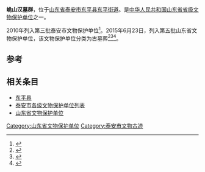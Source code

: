 {{文物保护单位
| 级别 = 省级
| 省区市 = 山东省
| 图片 = 
| 名称 = 峗山汉墓群
| 编号 = 5-218-3-017
| 分类 = 古墓葬
| 时代 = 汉
| 所在 = [[山东省|山东省]][[泰安市|泰安市]][[东平县|东平县]][[东平街道|东平街道]]
| 登录 = 2015年6月23日
}}
'''峗山汉墓群'''，位于[[山东省|山东省]][[泰安市|泰安市]][[东平县|东平县]][[东平街道|东平街道]]。是[[中华人民共和国|中华人民共和国]][[山东省|山东省]][[山东省文物保护单位|省级文物保护单位]]之一。

2010年列入第三批泰安市文物保护单位<ref>{{Cite web|title=泰政发〔2010〕95号 泰安市人民政府关于公布第三批市级重点文物保护单位的通知|url=http://www.taian.gov.cn/art/2011/2/23/art_55620_4054190.html|accessdate=|author=|date=2010-12-31|format=|publisher=|language=}}</ref>。2015年6月23日，列入第五批山东省文物保护单位，该文物保护单位分类为古墓葬<ref>{{cite web|title=山东省第五批省级文物保护单位名单|url=http://app.shandong.gov.cn/attach/2015/20/1-1.pdf|accessdate=2019-12-01|format=pdf|dead-url=no|author1=山东省人民政府|archive-date=2018-12-08|archive-url=https://web.archive.org/web/20181208150125/http://app.shandong.gov.cn/attach/2015/20/1-1.pdf}}</ref><ref>{{Cite web|title=山东省人民政府关于公布第五批省级文物保护单位的通知 - 政府公告 - 山东政务 - 鲁网|url=http://www.sdnews.com.cn/gov/zfgg/201507/t20150701_1929699.html|accessdate=|author=|date=2015-07-01|format=|work=www.sdnews.com.cn|publisher=|language=}}{{Dead link}}</ref><ref>{{Cite web|title=泰安市23单位上榜山东省第五批省级文物保护单位_泰安要闻_泰安_齐鲁网|url=http://taian.iqilu.com/taianyaowen/2015/0706/2473373.shtml|accessdate=|author=米广莉|date=2015-07-06|format=|work=taian.iqilu.com|publisher=泰安日报|language=}}</ref>。

== 参考 ==
{{reflist}}

== 相关条目 ==
* [[东平县|东平县]]
* [[泰安市各级文物保护单位列表|泰安市各级文物保护单位列表]]
* [[山东省文物保护单位|山东省文物保护单位]]

{{山东小作品}}
{{文物保護單位小作品}}
{{泰安市主题}}
{{泰安市境内的山东省文物保护单位}}
{{山东文保}}

[[Category:山东省文物保护单位|Category:山东省文物保护单位]]
[[Category:泰安市文物古迹|Category:泰安市文物古迹]]